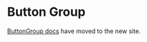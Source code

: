 
<Meta title="Components/Actions/ButtonGroup" />

# Button Group

[ButtonGroup docs](https://atlantis.getjobber.com/components/ButtonGroup) have moved to the new site.
